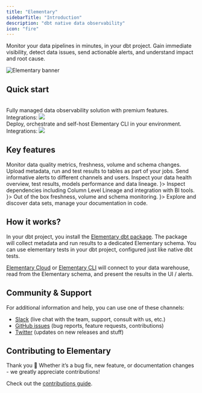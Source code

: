 ```yaml
---
title: "Elementary"
sidebarTitle: "Introduction"
description: "dbt native data observability"
icon: "fire"
---
```


Monitor your data pipelines in minutes, in your dbt project. Gain immediate visibility, detect data issues, send actionable alerts, and understand impact and root cause.


<div className="dark:#4A165C rounded-md p-0">
  <img
    src="https://res.cloudinary.com/diuctyblm/image/upload/v1699193505/mintlify_header_eqa3jy.png"
    alt="Elementary banner"
  />
</div>


## Quick start

<CardGroup cols={2}>
  <Card title="Elementary Cloud" icon="cloud" iconType="solid" href="quickstart">
    <br/>
    Fully managed data observability solution with premium features.
    <br/>
    Integrations:
    <img
    src="https://res.cloudinary.com/diuctyblm/image/upload/v1699269702/cloud_integrations_4_qlaycc.png"
    />
  </Card>
  <Card title="Elementary OSS" icon="square-terminal" iconType="solid" href="quickstart-cli-package">
    <br/>
    Deploy, orchestrate and self-host Elementary CLI in your environment.
    <br/>
    Integrations:
    <img
    src="https://res.cloudinary.com/diuctyblm/image/upload/v1699269702/cli_integrations_4_bach1a.png"
    />
  </Card>
</CardGroup>


## Key features

<CardGroup cols={1}>
  <Card title="Data anomaly detection" icon="monitor-waveform" iconType="solid">
    Monitor data quality metrics, freshness, volume and schema changes.
  </Card>
  <Card title="dbt artifacts, run results and model performance" icon="table-tree" iconType="regular">
    Upload metadata, run and test results to tables as part of your jobs.
  </Card>
  <Card title="Slack alerts" icon="slack" iconType="regular">
    Send informative alerts to different channels and users.
  </Card>
  <Card title="Data observability dashboard" icon="browsers" iconType="solid">
    Inspect your data health overview, test results, models performance and data lineage. 
  </Card>
  <Card title="End-to-end data lineage" icon=
    {<svg width="102" height="17" viewBox="0 0 102 17" fill="none" xmlns="http://www.w3.org/2000/svg">
      <rect x="0.5" y="1" width="101" height="15" rx="7.5" fill="#FE9356" fill-opacity="0.1"/>
      <path d="M6.612 11.5V5.2H10.725V6.127H7.764V7.855H10.455V8.755H7.764V10.573H10.725V11.5H6.612ZM11.8151 11.5V5.2H12.9671V10.6H15.7571V11.5H11.8151ZM16.7722 11.5V5.2H20.8852V6.127H17.9242V7.855H20.6152V8.755H17.9242V10.573H20.8852V11.5H16.7722ZM21.9753 11.5V5.2H23.3433L25.3503 9.196L27.3303 5.2H28.6983V11.5H27.5463V7.153L25.7913 10.6H24.8823L23.1273 7.153V11.5H21.9753ZM29.9206 11.5V5.2H34.0336V6.127H31.0726V7.855H33.7636V8.755H31.0726V10.573H34.0336V11.5H29.9206ZM35.1237 11.5V5.2H36.2757L39.2367 9.637V5.2H40.3887V11.5H39.2367L36.2757 7.072V11.5H35.1237ZM43.077 11.5V6.127H41.241V5.2H46.074V6.127H44.229V11.5H43.077ZM45.8545 11.5L48.1585 5.2H49.4545L51.7585 11.5H50.5345L50.0305 10.042H47.5735L47.0605 11.5H45.8545ZM47.8885 9.142H49.7155L48.7975 6.523L47.8885 9.142ZM52.57 11.5V5.2H54.883C55.387 5.2 55.801 5.287 56.125 5.461C56.455 5.629 56.701 5.86 56.863 6.154C57.025 6.442 57.106 6.763 57.106 7.117C57.106 7.501 57.004 7.852 56.8 8.17C56.602 8.488 56.29 8.719 55.864 8.863L57.169 11.5H55.846L54.676 9.016H53.722V11.5H52.57ZM53.722 8.17H54.811C55.195 8.17 55.477 8.077 55.657 7.891C55.837 7.705 55.927 7.459 55.927 7.153C55.927 6.853 55.837 6.613 55.657 6.433C55.483 6.253 55.198 6.163 54.802 6.163H53.722V8.17ZM59.5867 11.5V9.259L57.4717 5.2H58.7767L60.1717 8.107L61.5577 5.2H62.8447L60.7387 9.259V11.5H59.5867ZM68.5802 11.608C67.9442 11.608 67.3982 11.473 66.9422 11.203C66.4862 10.927 66.1352 10.546 65.8892 10.06C65.6432 9.568 65.5202 9.001 65.5202 8.359C65.5202 7.717 65.6432 7.15 65.8892 6.658C66.1352 6.166 66.4862 5.782 66.9422 5.506C67.3982 5.23 67.9442 5.092 68.5802 5.092C69.3362 5.092 69.9542 5.281 70.4342 5.659C70.9202 6.031 71.2232 6.556 71.3432 7.234H70.0742C69.9962 6.892 69.8282 6.625 69.5702 6.433C69.3182 6.235 68.9822 6.136 68.5622 6.136C67.9802 6.136 67.5242 6.334 67.1942 6.73C66.8642 7.126 66.6992 7.669 66.6992 8.359C66.6992 9.049 66.8642 9.592 67.1942 9.988C67.5242 10.378 67.9802 10.573 68.5622 10.573C68.9822 10.573 69.3182 10.483 69.5702 10.303C69.8282 10.117 69.9962 9.862 70.0742 9.538H71.3432C71.2232 10.186 70.9202 10.693 70.4342 11.059C69.9542 11.425 69.3362 11.608 68.5802 11.608ZM72.363 11.5V5.2H73.515V10.6H76.305V11.5H72.363ZM79.7007 11.608C79.0707 11.608 78.5187 11.47 78.0447 11.194C77.5767 10.918 77.2077 10.537 76.9377 10.051C76.6737 9.559 76.5417 8.992 76.5417 8.35C76.5417 7.708 76.6737 7.144 76.9377 6.658C77.2077 6.166 77.5767 5.782 78.0447 5.506C78.5187 5.23 79.0707 5.092 79.7007 5.092C80.3247 5.092 80.8737 5.23 81.3477 5.506C81.8217 5.782 82.1907 6.166 82.4547 6.658C82.7187 7.144 82.8507 7.708 82.8507 8.35C82.8507 8.992 82.7187 9.559 82.4547 10.051C82.1907 10.537 81.8217 10.918 81.3477 11.194C80.8737 11.47 80.3247 11.608 79.7007 11.608ZM79.7007 10.573C80.3007 10.573 80.7777 10.375 81.1317 9.979C81.4917 9.583 81.6717 9.04 81.6717 8.35C81.6717 7.66 81.4917 7.117 81.1317 6.721C80.7777 6.325 80.3007 6.127 79.7007 6.127C79.1007 6.127 78.6207 6.325 78.2607 6.721C77.9007 7.117 77.7207 7.66 77.7207 8.35C77.7207 9.04 77.9007 9.583 78.2607 9.979C78.6207 10.375 79.1007 10.573 79.7007 10.573ZM86.2979 11.608C85.8359 11.608 85.4189 11.518 85.0469 11.338C84.6749 11.152 84.3779 10.873 84.1559 10.501C83.9399 10.129 83.8319 9.658 83.8319 9.088V5.2H84.9839V9.097C84.9839 9.589 85.1009 9.955 85.3349 10.195C85.5749 10.435 85.9049 10.555 86.3249 10.555C86.7389 10.555 87.0659 10.435 87.3059 10.195C87.5459 9.955 87.6659 9.589 87.6659 9.097V5.2H88.8179V9.088C88.8179 9.658 88.7039 10.129 88.4759 10.501C88.2479 10.873 87.9419 11.152 87.5579 11.338C87.1799 11.518 86.7599 11.608 86.2979 11.608ZM89.9938 11.5V5.2H92.1448C92.8828 5.2 93.4888 5.332 93.9628 5.596C94.4428 5.854 94.7968 6.22 95.0248 6.694C95.2588 7.162 95.3758 7.714 95.3758 8.35C95.3758 8.986 95.2588 9.541 95.0248 10.015C94.7968 10.483 94.4428 10.849 93.9628 11.113C93.4888 11.371 92.8828 11.5 92.1448 11.5H89.9938ZM91.1458 10.51H92.0908C92.6188 10.51 93.0358 10.426 93.3418 10.258C93.6478 10.084 93.8668 9.838 93.9988 9.52C94.1308 9.196 94.1968 8.806 94.1968 8.35C94.1968 7.9 94.1308 7.513 93.9988 7.189C93.8668 6.865 93.6478 6.616 93.3418 6.442C93.0358 6.268 92.6188 6.181 92.0908 6.181H91.1458V10.51Z" fill="#FE9356"/>
      <rect x="0.5" y="1" width="101" height="15" rx="7.5" stroke="#FE9356"/>
      </svg>
    }>
    Inspect dependencies including Column Level Lineage and integration with BI tools.
  </Card>
  <Card title="Automated monitors" icon=
    {<svg width="102" height="17" viewBox="0 0 102 17" fill="none" xmlns="http://www.w3.org/2000/svg">
      <rect x="0.5" y="1" width="101" height="15" rx="7.5" fill="#FE9356" fill-opacity="0.1"/>
      <path d="M6.612 11.5V5.2H10.725V6.127H7.764V7.855H10.455V8.755H7.764V10.573H10.725V11.5H6.612ZM11.8151 11.5V5.2H12.9671V10.6H15.7571V11.5H11.8151ZM16.7722 11.5V5.2H20.8852V6.127H17.9242V7.855H20.6152V8.755H17.9242V10.573H20.8852V11.5H16.7722ZM21.9753 11.5V5.2H23.3433L25.3503 9.196L27.3303 5.2H28.6983V11.5H27.5463V7.153L25.7913 10.6H24.8823L23.1273 7.153V11.5H21.9753ZM29.9206 11.5V5.2H34.0336V6.127H31.0726V7.855H33.7636V8.755H31.0726V10.573H34.0336V11.5H29.9206ZM35.1237 11.5V5.2H36.2757L39.2367 9.637V5.2H40.3887V11.5H39.2367L36.2757 7.072V11.5H35.1237ZM43.077 11.5V6.127H41.241V5.2H46.074V6.127H44.229V11.5H43.077ZM45.8545 11.5L48.1585 5.2H49.4545L51.7585 11.5H50.5345L50.0305 10.042H47.5735L47.0605 11.5H45.8545ZM47.8885 9.142H49.7155L48.7975 6.523L47.8885 9.142ZM52.57 11.5V5.2H54.883C55.387 5.2 55.801 5.287 56.125 5.461C56.455 5.629 56.701 5.86 56.863 6.154C57.025 6.442 57.106 6.763 57.106 7.117C57.106 7.501 57.004 7.852 56.8 8.17C56.602 8.488 56.29 8.719 55.864 8.863L57.169 11.5H55.846L54.676 9.016H53.722V11.5H52.57ZM53.722 8.17H54.811C55.195 8.17 55.477 8.077 55.657 7.891C55.837 7.705 55.927 7.459 55.927 7.153C55.927 6.853 55.837 6.613 55.657 6.433C55.483 6.253 55.198 6.163 54.802 6.163H53.722V8.17ZM59.5867 11.5V9.259L57.4717 5.2H58.7767L60.1717 8.107L61.5577 5.2H62.8447L60.7387 9.259V11.5H59.5867ZM68.5802 11.608C67.9442 11.608 67.3982 11.473 66.9422 11.203C66.4862 10.927 66.1352 10.546 65.8892 10.06C65.6432 9.568 65.5202 9.001 65.5202 8.359C65.5202 7.717 65.6432 7.15 65.8892 6.658C66.1352 6.166 66.4862 5.782 66.9422 5.506C67.3982 5.23 67.9442 5.092 68.5802 5.092C69.3362 5.092 69.9542 5.281 70.4342 5.659C70.9202 6.031 71.2232 6.556 71.3432 7.234H70.0742C69.9962 6.892 69.8282 6.625 69.5702 6.433C69.3182 6.235 68.9822 6.136 68.5622 6.136C67.9802 6.136 67.5242 6.334 67.1942 6.73C66.8642 7.126 66.6992 7.669 66.6992 8.359C66.6992 9.049 66.8642 9.592 67.1942 9.988C67.5242 10.378 67.9802 10.573 68.5622 10.573C68.9822 10.573 69.3182 10.483 69.5702 10.303C69.8282 10.117 69.9962 9.862 70.0742 9.538H71.3432C71.2232 10.186 70.9202 10.693 70.4342 11.059C69.9542 11.425 69.3362 11.608 68.5802 11.608ZM72.363 11.5V5.2H73.515V10.6H76.305V11.5H72.363ZM79.7007 11.608C79.0707 11.608 78.5187 11.47 78.0447 11.194C77.5767 10.918 77.2077 10.537 76.9377 10.051C76.6737 9.559 76.5417 8.992 76.5417 8.35C76.5417 7.708 76.6737 7.144 76.9377 6.658C77.2077 6.166 77.5767 5.782 78.0447 5.506C78.5187 5.23 79.0707 5.092 79.7007 5.092C80.3247 5.092 80.8737 5.23 81.3477 5.506C81.8217 5.782 82.1907 6.166 82.4547 6.658C82.7187 7.144 82.8507 7.708 82.8507 8.35C82.8507 8.992 82.7187 9.559 82.4547 10.051C82.1907 10.537 81.8217 10.918 81.3477 11.194C80.8737 11.47 80.3247 11.608 79.7007 11.608ZM79.7007 10.573C80.3007 10.573 80.7777 10.375 81.1317 9.979C81.4917 9.583 81.6717 9.04 81.6717 8.35C81.6717 7.66 81.4917 7.117 81.1317 6.721C80.7777 6.325 80.3007 6.127 79.7007 6.127C79.1007 6.127 78.6207 6.325 78.2607 6.721C77.9007 7.117 77.7207 7.66 77.7207 8.35C77.7207 9.04 77.9007 9.583 78.2607 9.979C78.6207 10.375 79.1007 10.573 79.7007 10.573ZM86.2979 11.608C85.8359 11.608 85.4189 11.518 85.0469 11.338C84.6749 11.152 84.3779 10.873 84.1559 10.501C83.9399 10.129 83.8319 9.658 83.8319 9.088V5.2H84.9839V9.097C84.9839 9.589 85.1009 9.955 85.3349 10.195C85.5749 10.435 85.9049 10.555 86.3249 10.555C86.7389 10.555 87.0659 10.435 87.3059 10.195C87.5459 9.955 87.6659 9.589 87.6659 9.097V5.2H88.8179V9.088C88.8179 9.658 88.7039 10.129 88.4759 10.501C88.2479 10.873 87.9419 11.152 87.5579 11.338C87.1799 11.518 86.7599 11.608 86.2979 11.608ZM89.9938 11.5V5.2H92.1448C92.8828 5.2 93.4888 5.332 93.9628 5.596C94.4428 5.854 94.7968 6.22 95.0248 6.694C95.2588 7.162 95.3758 7.714 95.3758 8.35C95.3758 8.986 95.2588 9.541 95.0248 10.015C94.7968 10.483 94.4428 10.849 93.9628 11.113C93.4888 11.371 92.8828 11.5 92.1448 11.5H89.9938ZM91.1458 10.51H92.0908C92.6188 10.51 93.0358 10.426 93.3418 10.258C93.6478 10.084 93.8668 9.838 93.9988 9.52C94.1308 9.196 94.1968 8.806 94.1968 8.35C94.1968 7.9 94.1308 7.513 93.9988 7.189C93.8668 6.865 93.6478 6.616 93.3418 6.442C93.0358 6.268 92.6188 6.181 92.0908 6.181H91.1458V10.51Z" fill="#FE9356"/>
      <rect x="0.5" y="1" width="101" height="15" rx="7.5" stroke="#FE9356"/>
      </svg>
    }>
    Out of the box freshness, volume and schema monitoring.
  </Card>
  <Card title="Data Catalog" icon=
    {<svg width="102" height="17" viewBox="0 0 102 17" fill="none" xmlns="http://www.w3.org/2000/svg">
      <rect x="0.5" y="1" width="101" height="15" rx="7.5" fill="#FE9356" fill-opacity="0.1"/>
      <path d="M6.612 11.5V5.2H10.725V6.127H7.764V7.855H10.455V8.755H7.764V10.573H10.725V11.5H6.612ZM11.8151 11.5V5.2H12.9671V10.6H15.7571V11.5H11.8151ZM16.7722 11.5V5.2H20.8852V6.127H17.9242V7.855H20.6152V8.755H17.9242V10.573H20.8852V11.5H16.7722ZM21.9753 11.5V5.2H23.3433L25.3503 9.196L27.3303 5.2H28.6983V11.5H27.5463V7.153L25.7913 10.6H24.8823L23.1273 7.153V11.5H21.9753ZM29.9206 11.5V5.2H34.0336V6.127H31.0726V7.855H33.7636V8.755H31.0726V10.573H34.0336V11.5H29.9206ZM35.1237 11.5V5.2H36.2757L39.2367 9.637V5.2H40.3887V11.5H39.2367L36.2757 7.072V11.5H35.1237ZM43.077 11.5V6.127H41.241V5.2H46.074V6.127H44.229V11.5H43.077ZM45.8545 11.5L48.1585 5.2H49.4545L51.7585 11.5H50.5345L50.0305 10.042H47.5735L47.0605 11.5H45.8545ZM47.8885 9.142H49.7155L48.7975 6.523L47.8885 9.142ZM52.57 11.5V5.2H54.883C55.387 5.2 55.801 5.287 56.125 5.461C56.455 5.629 56.701 5.86 56.863 6.154C57.025 6.442 57.106 6.763 57.106 7.117C57.106 7.501 57.004 7.852 56.8 8.17C56.602 8.488 56.29 8.719 55.864 8.863L57.169 11.5H55.846L54.676 9.016H53.722V11.5H52.57ZM53.722 8.17H54.811C55.195 8.17 55.477 8.077 55.657 7.891C55.837 7.705 55.927 7.459 55.927 7.153C55.927 6.853 55.837 6.613 55.657 6.433C55.483 6.253 55.198 6.163 54.802 6.163H53.722V8.17ZM59.5867 11.5V9.259L57.4717 5.2H58.7767L60.1717 8.107L61.5577 5.2H62.8447L60.7387 9.259V11.5H59.5867ZM68.5802 11.608C67.9442 11.608 67.3982 11.473 66.9422 11.203C66.4862 10.927 66.1352 10.546 65.8892 10.06C65.6432 9.568 65.5202 9.001 65.5202 8.359C65.5202 7.717 65.6432 7.15 65.8892 6.658C66.1352 6.166 66.4862 5.782 66.9422 5.506C67.3982 5.23 67.9442 5.092 68.5802 5.092C69.3362 5.092 69.9542 5.281 70.4342 5.659C70.9202 6.031 71.2232 6.556 71.3432 7.234H70.0742C69.9962 6.892 69.8282 6.625 69.5702 6.433C69.3182 6.235 68.9822 6.136 68.5622 6.136C67.9802 6.136 67.5242 6.334 67.1942 6.73C66.8642 7.126 66.6992 7.669 66.6992 8.359C66.6992 9.049 66.8642 9.592 67.1942 9.988C67.5242 10.378 67.9802 10.573 68.5622 10.573C68.9822 10.573 69.3182 10.483 69.5702 10.303C69.8282 10.117 69.9962 9.862 70.0742 9.538H71.3432C71.2232 10.186 70.9202 10.693 70.4342 11.059C69.9542 11.425 69.3362 11.608 68.5802 11.608ZM72.363 11.5V5.2H73.515V10.6H76.305V11.5H72.363ZM79.7007 11.608C79.0707 11.608 78.5187 11.47 78.0447 11.194C77.5767 10.918 77.2077 10.537 76.9377 10.051C76.6737 9.559 76.5417 8.992 76.5417 8.35C76.5417 7.708 76.6737 7.144 76.9377 6.658C77.2077 6.166 77.5767 5.782 78.0447 5.506C78.5187 5.23 79.0707 5.092 79.7007 5.092C80.3247 5.092 80.8737 5.23 81.3477 5.506C81.8217 5.782 82.1907 6.166 82.4547 6.658C82.7187 7.144 82.8507 7.708 82.8507 8.35C82.8507 8.992 82.7187 9.559 82.4547 10.051C82.1907 10.537 81.8217 10.918 81.3477 11.194C80.8737 11.47 80.3247 11.608 79.7007 11.608ZM79.7007 10.573C80.3007 10.573 80.7777 10.375 81.1317 9.979C81.4917 9.583 81.6717 9.04 81.6717 8.35C81.6717 7.66 81.4917 7.117 81.1317 6.721C80.7777 6.325 80.3007 6.127 79.7007 6.127C79.1007 6.127 78.6207 6.325 78.2607 6.721C77.9007 7.117 77.7207 7.66 77.7207 8.35C77.7207 9.04 77.9007 9.583 78.2607 9.979C78.6207 10.375 79.1007 10.573 79.7007 10.573ZM86.2979 11.608C85.8359 11.608 85.4189 11.518 85.0469 11.338C84.6749 11.152 84.3779 10.873 84.1559 10.501C83.9399 10.129 83.8319 9.658 83.8319 9.088V5.2H84.9839V9.097C84.9839 9.589 85.1009 9.955 85.3349 10.195C85.5749 10.435 85.9049 10.555 86.3249 10.555C86.7389 10.555 87.0659 10.435 87.3059 10.195C87.5459 9.955 87.6659 9.589 87.6659 9.097V5.2H88.8179V9.088C88.8179 9.658 88.7039 10.129 88.4759 10.501C88.2479 10.873 87.9419 11.152 87.5579 11.338C87.1799 11.518 86.7599 11.608 86.2979 11.608ZM89.9938 11.5V5.2H92.1448C92.8828 5.2 93.4888 5.332 93.9628 5.596C94.4428 5.854 94.7968 6.22 95.0248 6.694C95.2588 7.162 95.3758 7.714 95.3758 8.35C95.3758 8.986 95.2588 9.541 95.0248 10.015C94.7968 10.483 94.4428 10.849 93.9628 11.113C93.4888 11.371 92.8828 11.5 92.1448 11.5H89.9938ZM91.1458 10.51H92.0908C92.6188 10.51 93.0358 10.426 93.3418 10.258C93.6478 10.084 93.8668 9.838 93.9988 9.52C94.1308 9.196 94.1968 8.806 94.1968 8.35C94.1968 7.9 94.1308 7.513 93.9988 7.189C93.8668 6.865 93.6478 6.616 93.3418 6.442C93.0358 6.268 92.6188 6.181 92.0908 6.181H91.1458V10.51Z" fill="#FE9356"/>
      <rect x="0.5" y="1" width="101" height="15" rx="7.5" stroke="#FE9356"/>
      </svg>
    }>
    Explore and discover data sets, manage your documentation in code.
  </Card>
</CardGroup>


## How it works?

In your dbt project, you install the [Elementary dbt package](/quickstart#install-the-dbt-package).
The package will collect metadata and run results to a dedicated Elementary schema. 
You can use elementary tests in your dbt project, configured just like native dbt tests.

[Elementary Cloud](/cloud/introduction) or [Elementary CLI](/understand-elementary/cli-install#install-and-configure) will connect to your data warehouse, read from the Elementary schema, and present the results in the UI / alerts.  

## Community & Support

For additional information and help, you can use one of these channels:

- [Slack](https://join.slack.com/t/elementary-community/shared_invite/zt-uehfrq2f-zXeVTtXrjYRbdE_V6xq4Rg) (live chat with the team, support, consult with us, etc.)
- [GitHub issues](https://github.com/elementary-data/elementary-lineage/issues) (bug reports, feature requests, contributions)
- [Twitter](https://twitter.com/ElementaryData) (updates on new releases and stuff)

## Contributing to Elementary

Thank you 🧡 Whether it’s a bug fix, new feature, or documentation changes - we greatly appreciate contributions!

Check out the [contributions guide](/general/contributions).
